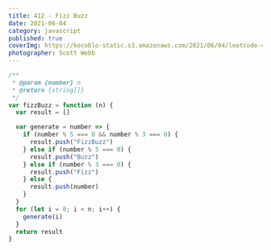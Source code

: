 ```yaml
---
title: 412 - Fizz Buzz
date: 2021-06-04
category: javascript
published: true
coverImg: https://kocoblo-static.s3.amazonaws.com/2021/06/04/leetcode-412/cover-img.jpg
photographer: Scott Webb
---
```


```js
/**
 * @param {number} n
 * @return {string[]}
 */
var fizzBuzz = function (n) {
  var result = []

  var generate = number => {
    if (number % 5 === 0 && number % 3 === 0) {
      result.push("FizzBuzz")
    } else if (number % 5 === 0) {
      result.push("Buzz")
    } else if (number % 3 === 0) {
      result.push("Fizz")
    } else {
      result.push(number)
    }
  }
  for (let i = 0; i < n; i++) {
    generate(i)
  }
  return result
}
```
